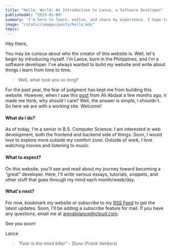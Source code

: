 ```yaml
---
title: "Hello, World: An Introduction to Lance, a Software Developer"
publishedAt: "2023-01-09"
summary: "I'm here to learn, evolve, and share my experience. I hope to inspire other people who are still hesitant to do the same. It's time to step out of our comfort zones, break down barriers and make a difference."
image: "/static/images/posts/hello.mdx"
topic:
---
```


Hey there,

You may be curious about who the creator of this website is. Well, let's begin by introducing myself. I'm Lance, born in the Philippines, and I'm a software developer. I've always wanted to build my website and write about things I learn from time to time.

> Well, what took you so long?

For the past year, the fear of judgment has kept me from building this website. However, when I saw this [post](https://aliabdaal.com/book-journey/the-no-one-cares-mindset/) from Ali Abdaal a few months ago, it made me think, why should I care? Well, the answer is simple, I shouldn't. So here we are with a working site. Welcome!

#### **What do I do?**

As of today, I'm a senior in B.S. Computer Science. I am interested in web development, both the frontend and backend side of things. Soon, I would love to explore more outside my comfort zone. Outside of work, I love watching movies and listening to music.

#### **What to expect?**

On this website, you'll see and read about my journey toward becoming a _"great"_ developer. Here, I'll write various essays, tutorials, snippets, and other stuff that goes through my mind each month/week/day.

#### **What's next?**

For now, bookmark my website or subscribe to my [RSS Feed](https://arevalolance.me/feed.xml) to get the latest updates. Soon, I'll be adding a subscribe feature for mail. If you have any questions, email me at [arevalolance@icloud.com](mailto:arevalolance@icloud.com).

See you soon!

Lance

> _"Fear is the mind killer" - Dune (Frank Herbert)_
